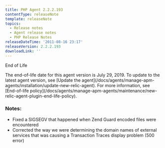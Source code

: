 ```yaml
---
title: PHP Agent 2.2.2.193
contentType: releaseNote
template: releaseNote
topics:
  - Release notes
  - Agent release notes
  - PHP Release Notes
releaseDateTime: '2011-08-16 23:17'
releaseVersion: 2.2.2.193
downloadLink: ''
---
```


End of Life

<Callout variant="important">
  The end-of-life date for this agent version is July 29, 2019. To update to the latest agent version, see [Update the agent](/docs/agents/manage-apm-agents/installation/update-new-relic-agent). For more information, see [End-of-life policy](/docs/agents/manage-apm-agents/maintenance/new-relic-agent-plugin-end-life-policy).
</Callout>

### Notes:

* Fixed a SIGSEGV that happened when Zend Guard encoded files were encountered
* Corrected the way we were determining the domain names of external services that was causing a Transaction Traces display problem (500 error)
